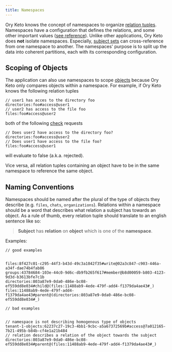 ```yaml
---
title: Namespaces
---
```


Ory Keto knows the concept of namespaces to organize
[relation tuples](./relation-tuples.mdx). Namespaces have a configuration that
defines the relations, and some other important values
([see reference](../reference/configuration.md)). Unlike other applications, Ory
Keto does **not** isolate namespaces. Especially, [subject sets](./subjects.mdx)
can cross-reference from one namespace to another. The namespaces' purpose is to
split up the data into coherent partitions, each with its corresponding
configuration.

## Scoping of Objects

The application can also use namespaces to scope [objects](./objects.mdx)
because Ory Keto only compares objects within a namespace. For example, if Ory
Keto knows the following relation tuples

```keto-relation-tuples
// user1 has acces to the directory foo
directories:foo#access@user1
// user2 has access to the file foo
files:foo#access@user2
```

both of the following [check](./api-overview.mdx#check-relation-tuples) requests

```keto-relation-tuples
// Does user2 have access to the directory foo?
directories:foo#access@user2
// Does user1 have access to the file foo?
files:foo#access@user1
```

will evaluate to false (a.k.a. rejected).

Vice versa, all relation tuples containing an object have to be in the same
namespace to reference the same object.

## Naming Conventions

Namespaces should be named after the plural of the type of objects they describe
(e.g. `files`, `chats`, `organizations`). Relations within a namespace should be
a word that describes what relation a subject has towards an object. As a rule
of thumb, every relation tuple should translate to an english sentence like so:

> **Subject** has **relation** on **object** which is one of the **namespace**.

Examples:

```keto-relation-tuples
// good examples


files:8f427c01-c295-44f3-b43d-49c3a1042f35#write@02a3c847-c903-446a-a34f-dae74b4fab86
groups:43784684-103e-44c0-9d6c-db9fb265f617#member@b8d00059-b803-4123-9d3d-b3613bfe7c1b
directories:803a87e9-0da0-486e-bc08-ef559dd8e034#child@(files:11488ab9-4ede-479f-add4-f1379da4ae43#_)
files:11488ab9-4ede-479f-add4-f1379da4ae43#parent@(directories:803a87e9-0da0-486e-bc08-ef559dd8e034#_)

// bad examples


// namespace is not describing homogenous type of objects
tenant-1-objects:62237c27-19c3-4bb1-9cbc-a5a67372569b#access@7a012165-7b21-495b-b84b-cf4e1a21b484
// relation describes a relation of the object towards the subject
directories:803a87e9-0da0-486e-bc08-ef559dd8e034#parent@(files:11488ab9-4ede-479f-add4-f1379da4ae43#_)
```
